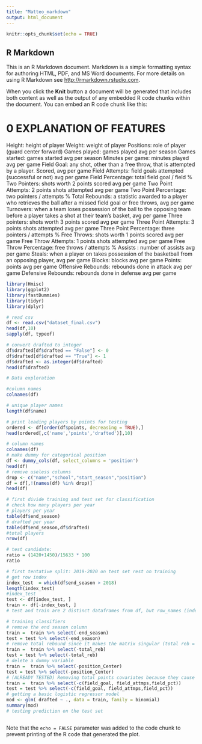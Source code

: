 ```yaml
---
title: "Matteo_markdown"
output: html_document
---
```


```r
knitr::opts_chunk$set(echo = TRUE)
```

## R Markdown

This is an R Markdown document. Markdown is a simple formatting syntax for authoring HTML, PDF, and MS Word documents. For more details on using R Markdown see <http://rmarkdown.rstudio.com>.

When you click the **Knit** button a document will be generated that includes both content as well as the output of any embedded R code chunks within the document. You can embed an R code chunk like this:

# 0 EXPLANATION OF FEATURES
Height: height of player
Weight: weight of player
Positions: role of player (guard center forward)
Games played: games played avg per season
Games started: games started avg per season
Minutes per game: minutes played avg per game
Field Goal: any shot, other than a free throw, that is attempted by a player. Scored, avg per game
Field Attempts: field goals attempted (successful or not) avg per game
Field Percentage: total field goal / field %
Two Pointers: shots worth 2 points scored avg per game
Two Point Attempts: 2 points shots attempted avg per game
Two Point Percentage: two pointers / attempts %
Total Rebounds:  a statistic awarded to a player who retrieves the ball after a missed field goal or free throws, avg per game
Turnovers: when a team loses possession of the ball to the opposing team before a player takes a shot at their team's basket, avg per game
Three pointers: shots worth 3 points scored avg per game
Three Point Attempts: 3 points shots attempted avg per game
Three Point Percentage: three pointers / attempts %
Free Throws: shots worth 1 points scored avg per game
Free Throw Attempts: 1 points shots attempted avg per game
Free Throw Percentage: free throws / attempts %
Assists : number of assists avg per game
Steals: when a player on takes possession of the basketball from an opposing player, avg per game
Blocks: blocks avg per game
Points: points avg per game
Offensive Rebounds: rebounds done in attack avg per game
Defensive Rebounds: rebounds done in defense avg per game
```r
library(Hmisc)
library(ggplot2)
library(fastDummies)
library(tidyr)
library(dplyr)
```

```r
# read csv
df <- read.csv("dataset_final.csv")
head(df,10)
sapply(df, typeof)
```
```r
# convert drafted to integer
df$drafted[df$drafted == "False"] <- 0
df$drafted[df$drafted == "True"] <- 1
df$drafted <- as.integer(df$drafted)
head(df$drafted)
```

```r
# Data exploration

#column names
colnames(df)

# unique player names
length(df$name)

# print leading players by points for testing
ordered <- df[order(df$points, decreasing = TRUE),] 
head(ordered[,c('name','points','drafted')],10)
```

```r
# column names
colnames(df)
# make dummy for categorical position
df <- dummy_cols(df, select_columns = 'position')
head(df)
# remove useless columns
drop <- c("name","school","start_season","position")
df = df[,!(names(df) %in% drop)]
head(df)
```

```r
# first divide training and test set for classification
# check how many players per year
# players per year
table(df$end_season)
# drafted per year
table(df$end_season,df$drafted)
#total players
nrow(df)

# test candidate:
ratio = (1420+1450)/15633 * 100
ratio

# first tentative split: 2019-2020 on test set rest on training
# get row index
index_test  = which(df$end_season > 2018)
length(index_test)
#index_test
test <- df[index_test, ]
train <- df[-index_test, ]
# test and train are 2 distinct dataframes from df, but row_names (index) are not resetted
```

```r
# training classifiers
# remove the end season column
train =  train %>% select(-end_season)
test = test %>% select(-end_season)
# remove total rebound since it makes the matrix singular (total reb = def + off reb)
train =  train %>% select(-total_reb)
test = test %>% select(-total_reb)
# delete a dummy variable
train =  train %>% select(-position_Center)
test = test %>% select(-position_Center)
# (ALREADY TESTED) Removing total points covariates because they cause linear relation
train =  train %>% select(-c(field_goal, field_attmps,field_pct))
test = test %>% select(-c(field_goal, field_attmps,field_pct))
# getting a basic logistic regressor model
mod <- glm( drafted ~ ., data = train, family = binomial)
summary(mod)
# testing prediction on the test set

```
```r

```


Note that the `echo = FALSE` parameter was added to the code chunk to prevent printing of the R code that generated the plot.
